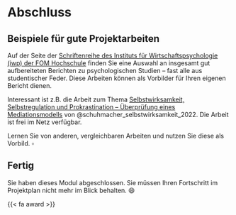 # Abschluss


## Beispiele für gute Projektarbeiten


Auf der Seite der [Schriftenreihe des Instituts für Wirtschaftspsychologie (iwp) der FOM Hochschule](https://forschung.fom.de/forschung/institute/iwp/publikationen.html#!acc=iwp-schriftenreihe/accid=18799) finden Sie eine Auswahl an insgesamt gut aufbereiteten Berichten zu psychologischen Studien -- fast alle aus studentischer Feder.
Diese Arbeiten können als Vorbilder für Ihren eigenen Bericht dienen.


Interessant ist z.B. die Arbeit zum Thema [Selbstwirksamkeit, Selbstregulation und Prokrastination – Überprüfung eines Mediationsmodells](https://forschung.fom.de/fileadmin/fom/forschung/iwp/Schriftenreihe/FOM-Forschung-iwp-Schriftenreihe-Band-11-Schuhmacher-Beatrice-Prokastination-2022.pdf) von @schuhmacher_selbstwirksamkeit_2022. Die Arbeit ist frei im Netz verfügbar.


:::{callout-tip}
Lernen Sie von anderen, vergleichbaren Arbeiten und nutzen Sie diese als Vorbild. $\square$
:::




## Fertig

Sie haben dieses Modul abgeschlossen. 
Sie müssen Ihren Fortschritt im Projektplan nicht mehr im Blick behalten. 😄 
 
{{< fa award >}}                      
 
 
 






